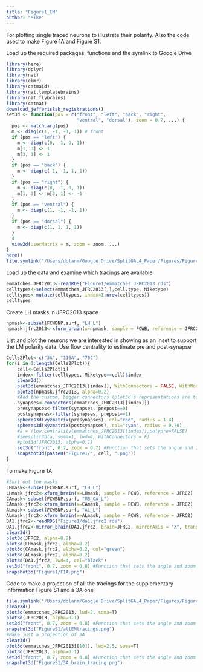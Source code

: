 ```yaml
---
title: "Figure1_EM"
author: "Mike"
---
```

For plotting single traced neurons to illustrate their polarity. Also the code used to make Figure 1A and Figure S1.

Load up the required packages, functions and the symlink to Google Drive 
```r
library(here)
library(dplyr)
library(nat)
library(elmr)
library(catmaid)
library(nat.templatebrains)
library(nat.flybrains)
library(catnat)
download_jefferislab_registrations()
set3d <- function(pos = c("front", "left", "back", "right",
                          "ventral", "dorsal"), zoom = 0.7, ...) {
  pos <- match.arg(pos)
  m <- diag(c(1, -1, -1, 1)) # front
  if (pos == "left") {
    m <- diag(c(0, -1, 0, 1))
    m[1, 3] <- 1
    m[3, 1] <- 1
  }
  if (pos == "back") {
    m <- diag(c(-1, -1, 1, 1))
  }
  if (pos == "right") {
    m <- diag(c(0, -1, 0, 1))
    m[1, 3] <- m[3, 1] <- -1
  }
  if (pos == "ventral") {
    m <- diag(c(1, -1, -1, 1))
  }
  if (pos == "dorsal") {
    m <- diag(c(1, 1, 1, 1))
  }
  4
  view3d(userMatrix = m, zoom = zoom, ...)
}
here()
file.symlink("/Users/dolanm/Google Drive/SplitGAL4_Paper/Figures/Figure1", here())

```

Load up the data and examine which tracings are available
```r
emmatches_JFRC2013<-readRDS("Figure1/emmatches_JFRC2013.rds")
celltypes<-select(emmatches_JFRC2013[,],cell.type, Miketype)
celltypes<-mutate(celltypes, index=1:nrow(celltypes))
celltypes
```

Create LH masks in JFRC2013 space
```r
npmask<-subset(FCWBNP.surf, "LH_L")
npmask.jfrc2013<-xform_brain(x=npmask, sample = FCWB, reference = JFRC2013)
```

List and plot the neurons we are interested in showing as an inset to support the LM polarity data. Use flow centrality to estimate pre and post-synapse 
```r
Cells2Plot<-c("3A", "116A", "70C")
for(i in 1:length(Cells2Plot)){
    cell<-Cells2Plot[i]
    index<-filter(celltypes, Miketype==cell)$index
    clear3d()
    plot3d(emmatches_JFRC2013[[index]], WithConnectors = FALSE, WithNodes = FALSE, lwd=4, col="black", soma=TRUE)
    plot3d(npmask.jfrc2013, alpha=0.2)
    #Add the custom, bigger connectors (plot3d's representations are too small)
    synapses<-connectors(emmatches_JFRC2013[[index]])
    presynapses<-filter(synapses, prepost==0)
    postsynapses<-filter(synapses, prepost==1)
    spheres3d(xyzmatrix(presynapses), col="red", radius = 1.4)
    spheres3d(xyzmatrix(postsynapses), col="cyan", radius = 0.70)
    #a = flow.centrality(emmatches_JFRC2013[[index]],polypre=FALSE)
    #seesplit3d(a, soma=1, lwd=4, WithConnectors = F)
    #plot3d(JFRC2013, alpha=0.1)
    set3d("front", 0.7, zoom = 0.7) #Function that sets the angle and zoom 
    snapshot3d(paste0("Figure1/", cell, ".png"))
}
```

To make Figure 1A
```r
#Sort out the masks
LHmask<-subset(FCWBNP.surf, "LH_L")
LHmask.jfrc2<-xform_brain(x=LHmask, sample = FCWB, reference = JFRC2)
CAmask<-subset(FCWBNP.surf, "MB_CA_L")
CAmask.jfrc2<-xform_brain(x=CAmask, sample = FCWB, reference = JFRC2)
ALmask<-subset(FCWBNP.surf, "AL_L")
ALmask.jfrc2<-xform_brain(x=ALmask, sample = FCWB, reference = JFRC2)
DA1.jfrc2<-readRDS("Figure1/da1.jfrc2.rds")
DA1.jfrc2<-mirror_brain(DA1.jfrc2, brain=JFRC2, mirrorAxis = "X", transform = "warp")
clear3d()
plot3d(JFRC2, alpha=0.2)
plot3d(LHmask.jfrc2, alpha=0.2)
plot3d(CAmask.jfrc2, alpha=0.2, col="green")
plot3d(ALmask.jfrc2, alpha=0.2)
plot3d(DA1.jfrc2, lwd=4, col="black")
set3d("front", 0.7, zoom = 0.8) #Function that sets the angle and zoom 
snapshot3d("Figure1/F1A.png")
```

Code to make a projection of all the tracings for the supplementary information Figure S1 and a 3A one 
```r
file.symlink("/Users/dolanm/Google Drive/SplitGAL4_Paper/Figures/FigureS1", here())
clear3d()
plot3d(emmatches_JFRC2013, lwd=2, soma=T)
plot3d(JFRC2013, alpha=0.1)
set3d("front", 0.7, zoom = 0.8) #Function that sets the angle and zoom 
snapshot3d("FigureS1/allEMtracings.png")
#Make just a projection of 3A
clear3d()
plot3d(emmatches_JFRC2013[[10]], lwd=2.5, soma=T)
plot3d(JFRC2013, alpha=0.1)
set3d("front", 0.7, zoom = 0.8) #Function that sets the angle and zoom 
snapshot3d("FigureS1/3A_brain_tracing.png")
```
